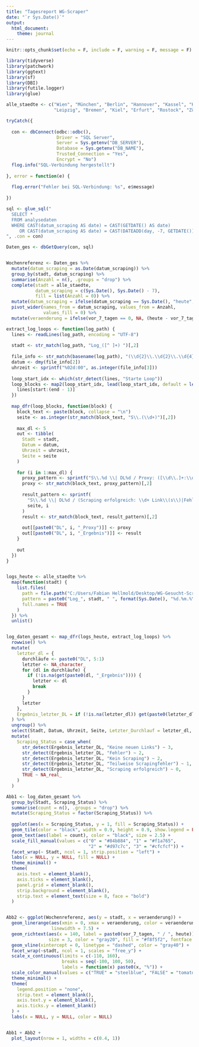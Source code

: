 ```yaml
---
title: "Tagesreport WG-Scraper"
date: "`r Sys.Date()`"
output: 
  html_document: 
    theme: journal
---
```



```r

knitr::opts_chunk$set(echo = F, include = F, warning = F, message = F)

library(tidyverse)
library(patchwork)
library(ggtext)
library(sf)
library(DBI)
library(futile.logger)
library(glue)

alle_staedte <- c("Wien", "München", "Berlin", "Hannover", "Kassel", "Hamburg", 
                  "Leipzig", "Bremen", "Kiel", "Erfurt", "Rostock", "Zürich")


```



```r


tryCatch({
  
  con <- dbConnect(odbc::odbc(),
                   Driver = "SQL Server",
                   Server = Sys.getenv("DB_SERVER"),
                   Database = Sys.getenv("DB_NAME"),
                   Trusted_Connection = "Yes",
                   Encrypt = "No")
  flog.info("SQL-Verbindung hergestellt")
  
}, error = function(e) {
  
  flog.error("Fehler bei SQL-Verbindung: %s", e$message)
  
})

sql <- glue_sql("
  SELECT *
  FROM analysedaten
  WHERE CAST(datum_scraping AS date) = CAST(GETDATE() AS date)
     OR CAST(datum_scraping AS date) = CAST(DATEADD(day, -7, GETDATE()) AS date)
", .con = con)

Daten_ges <- dbGetQuery(con, sql)


Wochenreferenz <- Daten_ges %>%
  mutate(datum_scraping = as.Date(datum_scraping)) %>%
  group_by(stadt, datum_scraping) %>%
  summarise(Anzahl = n(), .groups = "drop") %>%
  complete(stadt = alle_staedte,
           datum_scraping = c(Sys.Date(), Sys.Date() - 7),
           fill = list(Anzahl = 0)) %>%
  mutate(datum_scraping = ifelse(datum_scraping == Sys.Date(), "heute", "vor_7_tagen")) %>%
  pivot_wider(names_from = datum_scraping, values_from = Anzahl,
              values_fill = 0) %>%
  mutate(veraenderung = ifelse(vor_7_tagen == 0, NA, (heute - vor_7_tagen) / vor_7_tagen * 100))


```



```r


extract_log_loops <- function(log_path) {
  lines <- readLines(log_path, encoding = "UTF-8")
  
  stadt <- str_match(log_path, "Log_([^ ]+) ")[,2]
  
  file_info <- str_match(basename(log_path), "(\\d{2}\\.\\d{2}\\.\\d{4}) \\{(\\d{1,2})\\}\\.txt")
  datum <- dmy(file_info[2])
  uhrzeit <- sprintf("%02d:00", as.integer(file_info[3]))
  
  loop_start_idx <- which(str_detect(lines, "Starte Loop"))
  loop_blocks <- map2(loop_start_idx, lead(loop_start_idx, default = length(lines)), \(start, end) {
    lines[start:(end - 1)]
  })
  
  map_dfr(loop_blocks, function(block) {
    block_text <- paste(block, collapse = "\n")
    seite <- as.integer(str_match(block_text, "S\\.(\\d+)")[,2])
    
    max_dl <- 5
    out <- tibble(
      Stadt = stadt,
      Datum = datum,
      Uhrzeit = uhrzeit,
      Seite = seite
    )
    
    for (i in 1:max_dl) {
      proxy_pattern <- sprintf("S\\.%d \\| DL%d / Proxy: ([\\d\\.]+:\\d+)", seite, i)
      proxy <- str_match(block_text, proxy_pattern)[,2]
      
      result_pattern <- sprintf(
        "S\\.%d \\| DL%d / (Scraping erfolgreich: \\d+ Link\\(s\\)|Fehler: .+|Keine neuen Links|Kein Scraping|Teilweise Scrapingfehler: .+)",
        seite, i
      )
      result <- str_match(block_text, result_pattern)[,2]
      
      out[[paste0("DL", i, "_Proxy")]] <- proxy
      out[[paste0("DL", i, "_Ergebnis")]] <- result
    }
    
    out
  })
}


logs_heute <- alle_staedte %>%
  map(function(stadt) {
    list.files(
      path = file.path("C:/Users/Fabian Hellmold/Desktop/WG-Gesucht-Scraper", stadt, "Logs"),
      pattern = paste0("Log_", stadt, " ", format(Sys.Date(), "%d.%m.%Y"), " \\{\\d+\\}\\.txt"),
      full.names = TRUE
    )
  }) %>%
  unlist()


log_daten_gesamt <- map_dfr(logs_heute, extract_log_loops) %>%
  rowwise() %>%
  mutate(
    letzter_dl = {
      durchläufe <- paste0("DL", 5:1)
      letzter <- NA_character_
      for (dl in durchläufe) {
        if (!is.na(get(paste0(dl, "_Ergebnis")))) {
          letzter <- dl
          break
        }
      }
      letzter
    },
    Ergebnis_letzter_DL = if (!is.na(letzter_dl)) get(paste0(letzter_dl, "_Ergebnis")) else NA_character_
  ) %>%
  ungroup() %>%
  select(Stadt, Datum, Uhrzeit, Seite, Letzter_Durchlauf = letzter_dl, Ergebnis_letzter_DL) %>%
  mutate(
    Scraping_Status = case_when(
      str_detect(Ergebnis_letzter_DL, "Keine neuen Links") ~ 3,
      str_detect(Ergebnis_letzter_DL, "Fehler") ~ 2,
      str_detect(Ergebnis_letzter_DL, "Kein Scraping") ~ 2,
      str_detect(Ergebnis_letzter_DL, "Teilweise Scrapingfehler") ~ 1,
      str_detect(Ergebnis_letzter_DL, "Scraping erfolgreich") ~ 0,
      TRUE ~ NA_real_
    )
  )


```




```r


Abb1 <- log_daten_gesamt %>%
  group_by(Stadt, Scraping_Status) %>%
  summarise(count = n(), .groups = "drop") %>%
  mutate(Scraping_Status = factor(Scraping_Status)) %>%
  
  ggplot(aes(x = Scraping_Status, y = 1, fill = Scraping_Status)) +
  geom_tile(color = "black", width = 0.9, height = 0.9, show.legend = FALSE) +
  geom_text(aes(label = count), color = "black", size = 2.5) +
  scale_fill_manual(values = c("0" = "#84b884", "1" = "#f1a765",
                               "2" = "#d97c7c", "3" = "#cfcfcf")) +
  facet_wrap(~ Stadt, ncol = 1, strip.position = "left") +
  labs(x = NULL, y = NULL, fill = NULL) +
  theme_minimal() +
  theme(
    axis.text = element_blank(),
    axis.ticks = element_blank(),
    panel.grid = element_blank(),
    strip.background = element_blank(),
    strip.text = element_text(size = 8, face = "bold")
  )


Abb2 <- ggplot(Wochenreferenz, aes(y = stadt, x = veraenderung)) +
  geom_linerange(aes(xmin = 0, xmax = veraenderung, color = veraenderung > 0),
                 linewidth = 7.5) +
  geom_richtext(aes(x = 140, label = paste0(vor_7_tagen, " / ", heute)), 
                size = 3, color = "gray20", fill = "#f8f5f2", fontface = "bold") +
  geom_vline(xintercept = 0, linetype = "dashed", color = "gray40") +
  facet_wrap(~stadt, ncol = 1, scales = "free_y") +
  scale_x_continuous(limits = c(-110, 160),
                     breaks = seq(-100, 100, 50),
                     labels = function(x) paste0(x, "%")) +
  scale_color_manual(values = c("TRUE" = "steelblue", "FALSE" = "tomato")) +
  theme_minimal() +
  theme(
    legend.position = "none",
    strip.text = element_blank(),
    axis.text.y = element_blank(),
    axis.ticks.y = element_blank()
  ) +
  labs(x = NULL, y = NULL, color = NULL)


Abb1 + Abb2 +
  plot_layout(nrow = 1, widths = c(0.4, 1))


```


